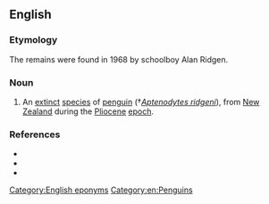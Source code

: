 ==English==
{{rfi|en}}

===Etymology===
The remains were found in 1968 by schoolboy Alan Ridgen.

===Noun===
{{en-noun|head=[[Ridgen]][[-'s|'s]] [[penguin]]}}

# An [[extinct]] [[species]] of [[penguin]] (†''[[Aptenodytes ridgeni]]''), from [[New Zealand]] during the [[Pliocene]] [[epoch]].

===References===
* {{pedia|Ridgen's Penguin}}
* {{comcatlite|Aptenodytes ridgeni|i=1}}
* {{R:PaleoDB|i=1|106249}}

[[Category:English eponyms]]
[[Category:en:Penguins]]